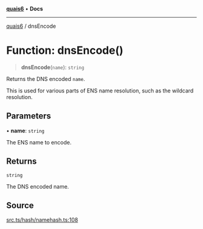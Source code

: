 [**quais6**](../README.md) • **Docs**

***

[quais6](../globals.md) / dnsEncode

# Function: dnsEncode()

> **dnsEncode**(`name`): `string`

Returns the DNS encoded `name`.

 This is used for various parts of ENS name resolution, such
 as the wildcard resolution.

## Parameters

• **name**: `string`

The ENS name to encode.

## Returns

`string`

The DNS encoded name.

## Source

[src.ts/hash/namehash.ts:108](https://github.com/dominant-strategies/quais-6.js/blob/aca1855329c3946c627ab7f16ac5304cea7d20c5/src.ts/hash/namehash.ts#L108)
